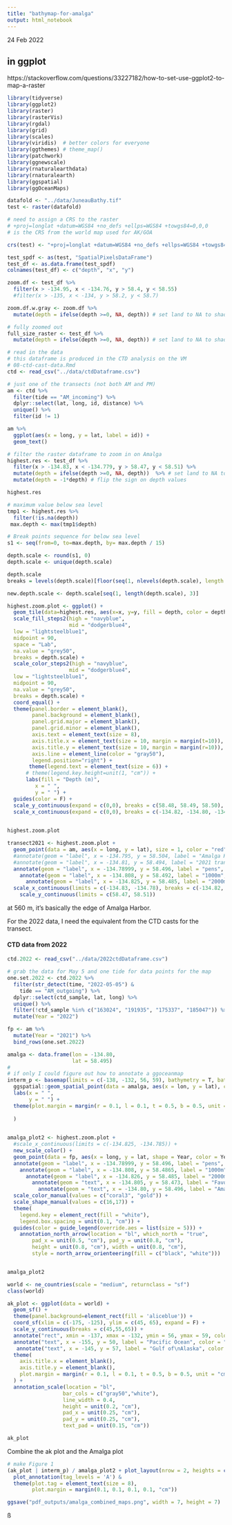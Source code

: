 ```yaml
---
title: "bathymap-for-amalga"
output: html_notebook
---
```


24 Feb 2022

## in ggplot

https://stackoverflow.com/questions/33227182/how-to-set-use-ggplot2-to-map-a-raster

```r
library(tidyverse)
library(ggplot2)
library(raster)
library(rasterVis)
library(rgdal)
library(grid)
library(scales)
library(viridis)  # better colors for everyone
library(ggthemes) # theme_map()
library(patchwork)
library(ggnewscale)
library(rnaturalearthdata)
library(rnaturalearth)
library(ggspatial)
library(ggOceanMaps)

```

```r
datafold <- "../data/JuneauBathy.tif"
test <- raster(datafold) 

# need to assign a CRS to the raster
# +proj=longlat +datum=WGS84 +no_defs +ellps=WGS84 +towgs84=0,0,0
# is the CRS from the world map used for AK/GOA

crs(test) <- "+proj=longlat +datum=WGS84 +no_defs +ellps=WGS84 +towgs84=0,0,0"
```


```r
test_spdf <- as(test, "SpatialPixelsDataFrame")
test_df <- as.data.frame(test_spdf)
colnames(test_df) <- c("depth", "x", "y")

zoom.df <- test_df %>%
  filter(x > -134.95, x < -134.76, y > 58.4, y < 58.55)
  #filter(x > -135, x < -134, y > 58.2, y < 58.7) 

zoom.df.w.gray <- zoom.df %>%
  mutate(depth = ifelse(depth >=0, NA, depth)) # set land to NA to shade it gray

# fully zoomed out
full_size_raster <- test_df %>%
  mutate(depth = ifelse(depth >=0, NA, depth)) # set land to NA to shade it gray
```


```r
# read in the data
# this dataframe is produced in the CTD analysis on the VM
# 08-ctd-cast-data.Rmd
ctd <- read_csv("../data/ctdDataframe.csv")

# just one of the transects (not both AM and PM)
am <- ctd %>%
  filter(tide == "AM_incoming") %>%
  dplyr::select(lat, long, id, distance) %>%
  unique() %>%
  filter(id != 1)

am %>%
  ggplot(aes(x = long, y = lat, label = id)) +
  geom_text()
```


```r
# filter the raster dataframe to zoom in on Amalga
highest.res <- test_df %>%
  filter(x > -134.83, x < -134.779, y > 58.47, y < 58.51) %>%
  mutate(depth = ifelse(depth >=0, NA, depth))  %>% # set land to NA to shade it gray
  mutate(depth = -1*depth) # flip the sign on depth values

highest.res
```
```r
# maximum value below sea level
tmp1 <- highest.res %>%
  filter(!is.na(depth))
 max.depth <- max(tmp1$depth)

# Break points sequence for below sea level
s1 <- seq(from=0, to=max.depth, by= max.depth / 15)

depth.scale <- round(s1, 0)
depth.scale <- unique(depth.scale)

depth.scale
breaks = levels(depth.scale)[floor(seq(1, nlevels(depth.scale), length.out = 10))]

new.depth.scale <- depth.scale[seq(1, length(depth.scale), 3)]
```

```r
highest.zoom.plot <- ggplot() +  
  geom_tile(data=highest.res, aes(x=x, y=y, fill = depth, color = depth)) + 
  scale_fill_steps2(high = "navyblue",
                    mid = "dodgerblue4",
  low = "lightsteelblue1",
  midpoint = 90,
  space = "Lab",
  na.value = "grey50",
  breaks = depth.scale) +
  scale_color_steps2(high = "navyblue",
                    mid = "dodgerblue4",
  low = "lightsteelblue1",
  midpoint = 90,
  na.value = "grey50",
  breaks = depth.scale) +
  coord_equal() +
  theme(panel.border = element_blank(),
        panel.background = element_blank(),
        panel.grid.major = element_blank(),
        panel.grid.minor = element_blank(),
        axis.text = element_text(size = 8),
        axis.title.x = element_text(size = 10, margin = margin(t=10)),
        axis.title.y = element_text(size = 10, margin = margin(r=10)),
        axis.line = element_line(color = "gray50"),
        legend.position="right") +
       theme(legend.text = element_text(size = 6)) + 
      # theme(legend.key.height=unit(1, "cm")) +
      labs(fill = "Depth (m)",
         x = " ",
         y = " ") +
  guides(color = F) +
  scale_y_continuous(expand = c(0,0), breaks = c(58.48, 58.49, 58.50), labels = c("58.48°N", "58.49°N", "58.50°N")) +
  scale_x_continuous(expand = c(0,0), breaks = c(-134.82, -134.80, -134.78), labels = c("134.82°W", "134.80°W", "134.78°W")) # add labels for W and N
  

highest.zoom.plot
```


```r
transect2021 <- highest.zoom.plot +
  geom_point(data = am, aes(x = long, y = lat), size = 1, color = "red") +
  #annotate(geom = "label", x = -134.795, y = 58.504, label = "Amalga Harbor", size = 4) +
  #annotate(geom = "label", x = -134.81, y = 58.494, label = "2021 transect", size = 3, fontface = "bold") +
  annotate(geom = "label", x = -134.78999, y = 58.496, label = "pens", size = 3, color = "black") +
    annotate(geom = "label", x = -134.808, y = 58.492, label = "1000m", size = 3, color = "black") +
      annotate(geom = "label", x = -134.825, y = 58.485, label = "2000m", size = 3, color = "black") +
  scale_x_continuous(limits = c(-134.83, -134.78), breaks = c(-134.82, -134.80, -134.78)) +
    scale_y_continuous(limits = c(58.47, 58.51)) 

```
at 560 m, it's basically the edge of Amalga Harbor.


For the 2022 data, I need the equivalent from the CTD casts for the transect.

#### CTD data from 2022


```r
ctd.2022 <- read_csv("../data/2022ctdDataframe.csv")

# grab the data for May 5 and one tide for data points for the map
one.set.2022 <- ctd.2022 %>%
  filter(str_detect(time, "2022-05-05") &
    tide == "AM_outgoing") %>%
  dplyr::select(ctd_sample, lat, long) %>%
  unique() %>%
  filter(!ctd_sample %in% c("163024", "191935", "175337", "185047")) %>%
  mutate(Year = "2022")

fp <- am %>%
  mutate(Year = "2021") %>%
  bind_rows(one.set.2022)

```

```r
amalga <- data.frame(lon = -134.80,
                     lat = 58.495)
#                      
# if only I could figure out how to annotate a ggoceanmap                   
interm_p <- basemap(limits = c(-138, -132, 56, 59), bathymetry = T, bathy.style = "rcb", rotate = T) +
  ggspatial::geom_spatial_point(data = amalga, aes(x = lon, y = lat), color = "red", size = 2) +
  labs(x = " ",
       y = " ") +
  theme(plot.margin = margin(r = 0.1, l = 0.1, t = 0.5, b = 0.5, unit = "cm")
    
  )
  
```


```r
amalga_plot2 <- highest.zoom.plot +
  #scale_x_continuous(limits = c(-134.825, -134.785)) +
  new_scale_color() +
  geom_point(data = fp, aes(x = long, y = lat, shape = Year, color = Year), size = 1.5) +
  annotate(geom = "label", x = -134.78999, y = 58.496, label = "pens", size = 3, color = "black") +
    annotate(geom = "label", x = -134.808, y = 58.4865, label = "1000m", size = 3, color = "black") +
      annotate(geom = "label", x = -134.826, y = 58.485, label = "2000m", size = 3, color = "black") +
        annotate(geom = "text", x = -134.805, y = 58.473, label = "Favorite Channel", size = 4, color = "white") +
          annotate(geom = "text", x = -134.80, y = 58.496, label = "Amalga Harbor", size = 4, color = "white") +
  scale_color_manual(values = c("coral3", "gold")) +
  scale_shape_manual(values = c(16,17)) +
  theme(
    legend.key = element_rect(fill = "white"),
    legend.box.spacing = unit(0.1, "cm")) +
  guides(color = guide_legend(override.aes = list(size = 5))) +
    annotation_north_arrow(location = "bl", which_north = "true", 
        pad_x = unit(0.5, "cm"), pad_y = unit(0.8, "cm"),
        height = unit(0.8, "cm"), width = unit(0.8, "cm"),
        style = north_arrow_orienteering(fill = c("black", "white")))


amalga_plot2
```

```r
world <- ne_countries(scale = "medium", returnclass = "sf")
class(world)

ak_plot <- ggplot(data = world) +
  geom_sf() +
  theme(panel.background=element_rect(fill = 'aliceblue')) +
  coord_sf(xlim = c(-175, -125), ylim = c(45, 65), expand = F) +
  scale_y_continuous(breaks = c(45,55,65)) +
  annotate("rect", xmin = -137, xmax = -132, ymin = 56, ymax = 59, color = "red", fill = NA) +
  annotate("text", x = -155, y = 50, label = "Pacific Ocean", color = "gray20", size = 3.5) +
   annotate("text", x = -145, y = 57, label = "Gulf of\nAlaska", color = "gray20", size = 3) +
  theme(
    axis.title.x = element_blank(),
    axis.title.y = element_blank(),
    plot.margin = margin(r = 0.1, l = 0.1, t = 0.5, b = 0.5, unit = "cm")
  ) +
  annotation_scale(location = "bl", 
                  bar_cols = c("gray50","white"),
                  line_width = 0.4,
                  height = unit(0.2, "cm"),
                  pad_x = unit(0.25, "cm"),
                  pad_y = unit(0.25, "cm"),
                  text_pad = unit(0.15, "cm"))

ak_plot
```



Combine the ak plot and the Amalga plot
```r
# make Figure 1
(ak_plot | interm_p) / amalga_plot2 + plot_layout(nrow = 2, heights = c(2,3)) +
  plot_annotation(tag_levels = 'A') &
  theme(plot.tag = element_text(size = 8),
        plot.margin = margin(0.1, 0.1, 0.1, 0.1, "cm"))

ggsave("pdf_outputs/amalga_combined_maps.png", width = 7, height = 7)

```




ß